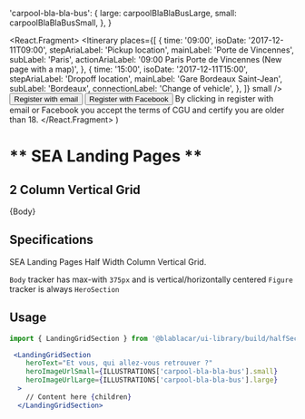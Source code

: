


  'carpool-bla-bla-bus': {
    large: carpoolBlaBlaBusLarge,
    small: carpoolBlaBlaBusSmall,
  },
}

<React.Fragment>
  <Itinerary
    places={[
      {
        time: '09:00',
        isoDate: '2017-12-11T09:00',
        stepAriaLabel: 'Pickup location',
        mainLabel: 'Porte de Vincennes',
        subLabel: 'Paris',
        actionAriaLabel: '09:00 Paris Porte de Vincennes (New page with a map)',
      },
      {
        time: '15:00',
        isoDate: '2017-12-11T15:00',
        stepAriaLabel: 'Dropoff location',
        mainLabel: 'Gare Bordeaux Saint-Jean',
        subLabel: 'Bordeaux',
        connectionLabel: 'Change of vehicle',
      },
    ]}
    small
  />
  <ButtonGroup>
    <Button> Register with email </Button>
    <Button> Register with Facebook </Button>
  </ButtonGroup>
  <Disclaimer as="p">
    By clicking in register with email or Facebook you accept the terms of CGU and certify you
    are older than 18.
  </Disclaimer>
  <ItemActionLabel labelTitle="Already a member?" action="Sign In" />
</React.Fragment>
)

<Meta title="Pages/SEA/Landing" />

# ** SEA Landing Pages **
## 2 Column Vertical Grid

<Canvas>
  <Story name="Default">
    <LandingGridSection
      heroText="Et vous, qui allez-vous retrouver ?"
      heroImageUrlSmall={ILLUSTRATIONS['carpool-bla-bla-bus'].small}
      heroImageUrlLarge={ILLUSTRATIONS['carpool-bla-bla-bus'].large}
    >
      {Body}
    </LandingGridSection>
  </Story>
</Canvas>

## Specifications

SEA Landing Pages Half Width Column Vertical Grid.

`Body` tracker has max-with `375px` and is vertical/horizontally centered
`Figure` tracker is always `HeroSection`

## Usage

```jsx
import { LandingGridSection } from '@blablacar/ui-library/build/halfSection'

 <LandingGridSection
    heroText="Et vous, qui allez-vous retrouver ?"
    heroImageUrlSmall={ILLUSTRATIONS['carpool-bla-bla-bus'].small}
    heroImageUrlLarge={ILLUSTRATIONS['carpool-bla-bla-bus'].large}
  >
    // Content here {children}
  </LandingGridSection>
```

<ArgsTable of={LandingGridSection} />
